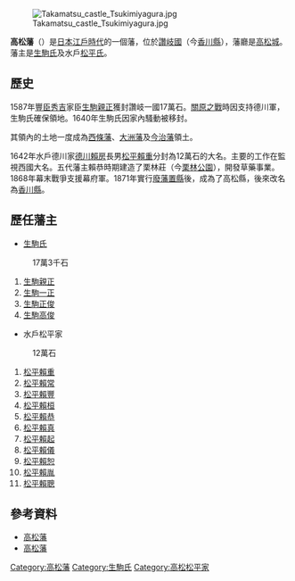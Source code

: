 [[File:Takamatsu_castle_Tsukimiyagura.jpg|thumb]]

'''高松藩'''（{{jpn|j=高松藩|hg=たかまつはん|rm=Takamatsu han|f=y}}）是[[日本|日本]][[江戶時代|江戶時代]]的一個藩，位於[[讚岐國|讚岐國]]（今[[香川縣|香川縣]]），藩廳是[[高松城|高松城]]。藩主是[[生駒氏|生駒氏]]及水戶[[松平氏|松平氏]]。

==歷史==
1587年[[豐臣秀吉|豐臣秀吉]]家臣[[生駒親正|生駒親正]]獲封讚岐一國17萬石。[[關原之戰|關原之戰]]時因支持德川軍，生駒氏確保領地。1640年生駒氏因家內騷動被移封。

其領內的土地一度成為[[西條藩|西條藩]]、[[大洲藩|大洲藩]]及[[今治藩|今治藩]]領土。

1642年水戶德川家[[德川賴房|德川賴房]]長男[[松平賴重|松平賴重]]分封為12萬石的大名。主要的工作在監視西國大名。五代藩主賴恭時期建造了栗林莊（今[[栗林公園|栗林公園]]），開發草藥事業。1868年幕末戰爭支援幕府軍。1871年實行[[廢藩置縣|廢藩置縣]]後，成為了高松縣，後來改名為[[香川縣|香川縣]]。

==歷任藩主==
*[[生駒氏|生駒氏]]
:17萬3千石
#[[生駒親正|生駒親正]]
#[[生駒一正|生駒一正]]
#[[生駒正俊|生駒正俊]]
#[[生駒高俊|生駒高俊]]

*水戶松平家
:12萬石
#[[松平賴重|松平賴重]]
#[[松平賴常|松平賴常]]
#[[松平賴豐|松平賴豐]]
#[[松平賴桓|松平賴桓]]
#[[松平賴恭|松平賴恭]]
#[[松平賴真|松平賴真]]
#[[松平賴起|松平賴起]]
#[[松平賴儀|松平賴儀]]
#[[松平賴恕|松平賴恕]]
#[[松平賴胤|松平賴胤]]
#[[松平賴聰|松平賴聰]]

==參考資料==
*[https://web.archive.org/web/20120129055637/http://www.asahi-net.or.jp/~me4k-skri/han/shikoku/takamatu.html 高松藩]
*[https://web.archive.org/web/20060107140839/http://www12.ocn.ne.jp/~gosiro/han/takamatu.htm 高松藩]

{{江戶時代的藩}}
[[Category:高松藩|Category:高松藩]]
[[Category:生駒氏|Category:生駒氏]]
[[Category:高松松平家|Category:高松松平家]]